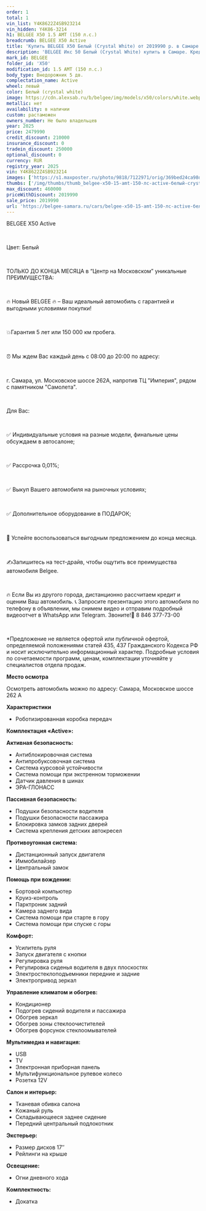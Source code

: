 ```yaml
---
order: 1
total: 1
vin_list: Y4K8622Z4SB923214
vin_hidden: Y4K86-3214
h1: BELGEE X50 1.5 AMT (150 л.с.)
breadcrumb: BELGEE X50 Active
title: 'Купить BELGEE X50 Белый (Crystal White) от 2019990 р. в Самаре. Цены и комплектации на новые авто в автосалоне официального дилера BELGEE'
description: 'BELGEE Икс 50 Белый (Crystal White) купить в Самаре. Кредит от 0,01%, авторассрочка, скидки на все автомобили от розничной цены. Гарантия 3 года или 100 000 км. Звонить по тел.: +7 (846) 377-73-00'
mark_id: BELGEE
folder_id: 'X50'
modification_id: 1.5 AMT (150 л.с.)
body_type: Внедорожник 5 дв.
complectation_name: Active
wheel: левый
color: Белый (crystal white)
image: https://cdn.alexsab.ru/b/belgee/img/models/x50/colors/white.webp
metallic: нет
availability: в наличии
custom: растаможен
owners_number: Не было владельцев
year: 2025
price: 2479990
credit_discount: 210000
insurance_discount: 0
tradein_discount: 250000
optional_discount: 0
currency: RUR
registry_year: 2025
vin: Y4K8622Z4SB923214
images: ['https://s1.maxposter.ru/photo/9818/7122971/orig/369bed24ca98d7c5cf8d5bfd710cb267.jpg?sid=14', 'https://s1.maxposter.ru/photo/9818/7122971/orig/f93c4155352bd53149a5079c8c1c8945.jpg?sid=14', 'https://s1.maxposter.ru/photo/9818/7122971/orig/3fd9ea888f643dc347bde9aa1d019a2c.jpg?sid=14', 'https://s1.maxposter.ru/photo/9818/7122971/orig/62112eebc232c84f5587d5fcaf9e7c23.jpg?sid=14', 'https://s1.maxposter.ru/photo/9818/7122971/orig/f1522c88ba797a8f9d873e609d80a231.jpg?sid=14', 'https://s1.maxposter.ru/photo/9818/7122971/orig/ed552bcbbe688e4ae97ef3f4f7e16739.jpg?sid=14', 'https://s1.maxposter.ru/photo/9818/7122971/orig/4c7d1435e98e6a6d2bb38bcb3ae300d7.jpg?sid=14', 'https://s1.maxposter.ru/photo/9818/7122971/orig/392172358c1fe5c76c28639cd3d2b6c3.jpg?sid=14', 'https://s1.maxposter.ru/photo/9818/7122971/orig/ceb09385babd352dd9307ad06a6657dc.jpg?sid=14', 'https://s1.maxposter.ru/photo/9818/7122971/orig/d5f46f89791eb9db6ddbb45f27cf544c.jpg?sid=14', 'https://s1.maxposter.ru/photo/9818/7122971/orig/95ec9c4ebf958f34542e8677bf62f7d4.jpg?sid=14', 'https://s1.maxposter.ru/photo/9818/7122971/orig/23659bca21e52930cbe069a96b9e11e1.jpg?sid=14', 'https://s1.maxposter.ru/photo/9818/7122971/orig/a706a3e145891a2c56a26815c4cb7e94.jpg?sid=14', 'https://s1.maxposter.ru/photo/9818/7122971/orig/f8dc255ba9c8ccd6335bc2a789a09d31.jpg?sid=14', 'https://s1.maxposter.ru/photo/9818/7122971/orig/df4d577fc5eed4c765b3e8c470469c00.jpg?sid=14', 'https://s1.maxposter.ru/photo/9818/7122971/orig/ae976436a984274cc23fde57ef166152.jpg?sid=14', 'https://s1.maxposter.ru/photo/9818/7122971/orig/6c977b6b28b991771636f31bad795cbf.jpg?sid=14', 'https://s1.maxposter.ru/photo/9818/7122971/orig/a8c2d1ab2cfea49a0c383113cdbefa28.jpg?sid=14', 'https://s1.maxposter.ru/photo/9818/7122971/orig/03b584bb7da88e06ceaacaee1801a05b.jpg?sid=14', 'https://s1.maxposter.ru/photo/9818/7122971/orig/c7241275be9348a9838091e394fc386e.jpg?sid=14', 'https://s1.maxposter.ru/photo/9818/7122971/orig/681a34cd357b900918cd6a65c4b50bea.jpg?sid=14', 'https://s1.maxposter.ru/photo/9818/7122971/orig/96544f99656fd01c526a095a053e6150.jpg?sid=14', 'https://s1.maxposter.ru/photo/9818/7122971/orig/a807f3e3314c9419d1fdbb1bc6b4698d.jpg?sid=14', 'https://s1.maxposter.ru/photo/9818/7122971/orig/cf57c7b64ae4b555d30e5fb7c876da67.jpg?sid=14', 'https://s1.maxposter.ru/photo/9818/7122971/orig/cb48b6e7b99064cfd27b84d028ad86ac.jpg?sid=14', 'https://s1.maxposter.ru/photo/9818/7122971/orig/7d257d820339e737c535526c123f62a0.jpg?sid=14', 'https://s1.maxposter.ru/photo/9818/7122971/orig/94587b9e1d125c101ded7c24ba68b0c3.jpg?sid=14', 'https://s1.maxposter.ru/photo/9818/7122971/orig/9f4437769654dbc671be607c1e1ebd5e.jpg?sid=14']
thumbs: ['/img/thumbs/thumb_belgee-x50-15-amt-150-лс-active-белый-crystal-white-2025_cb267_0.webp', '/img/thumbs/thumb_belgee-x50-15-amt-150-лс-active-белый-crystal-white-2025_c8945_1.webp', '/img/thumbs/thumb_belgee-x50-15-amt-150-лс-active-белый-crystal-white-2025_19a2c_2.webp', '/img/thumbs/thumb_belgee-x50-15-amt-150-лс-active-белый-crystal-white-2025_e7c23_3.webp', '/img/thumbs/thumb_belgee-x50-15-amt-150-лс-active-белый-crystal-white-2025_0a231_4.webp']
max_discount: 460000
priceWithDiscount: 2019990
sale_price: 2019990
url: 'https://belgee-samara.ru/cars/belgee-x50-15-amt-150-лс-active-белый-crystal-white-2025/'
---
```

<p>
 <p>
  ВЕLGEЕ X50 Active
  <br/>
 </p>
 <br/>
 <p>
  Цвет: Белый
  <br/>
 </p>
 <br/>
 <p>
  TOЛЬКО ДО KОНЦA MЕСЯЦА в “Центр на Московском” уникальныe ПPЕИMУЩЕСТВА:
  <br/>
 </p>
 <br/>
 <p>
  🔥 Новый ВЕLGЕЕ  🔥 – Ваш идеальный автомобиль с гарантией и выгодными условиями покупки!
  <br/>
 </p>
 <br/>
 <p>
  💥Гарантия 5 лет или 150 000 км пробега.
  <br/>
 </p>
 <br/>
 <p>
  ⏰ Мы ждем Вас каждый день с 08:00 до 20:00 по адресу:
  <br/>
 </p>
 <br/>
 <p>
  г. Самара, ул. Московское шоссе 262А, напротив ТЦ "Империя", рядом с памятником "Самолета".
  <br/>
 </p>
 <br/>
 <p>
  Для Вас:
  <br/>
 </p>
 <br/>
 <p>
  ✅ Индивидуальные условия на разные модели, финальные цены обсуждаем в автосалоне;
  <br/>
 </p>
 <br/>
 <p>
  ✅ Рассрочка 0,01%;
  <br/>
 </p>
 <br/>
 <p>
  ✅ Выкуп Вашего автомобиля на рыночных условиях;
  <br/>
 </p>
 <br/>
 <p>
  ✅ Дополнительное оборудование в ПОДАРОК;
  <br/>
 </p>
 <br/>
 <p>
  📆 Успейте воспользоваться выгодным предложением до конца месяца.
  <br/>
 </p>
 <br/>
 <p>
  ✍️Запишитесь на тест-драйв, чтобы ощутить все преимущества автомобиля Веlgее.
  <br/>
 </p>
 <br/>
 <p>
  🔥 Если Вы из другого города, дистанционно рассчитаем кредит и оценим Ваш автомобиль. 📞 Запросите презентацию этого автомобиля по телефону в объявлении, мы снимем видео и отправим подробный видеоотчет в WhаtsАрр или Теlеgrаm. Звоните!📲 8 846 377-73-00
  <br/>
 </p>
 <br/>
 <p>
  *Предложение не является офертой или публичной офертой, определяемой положениями статей 435, 437 Гражданского Кодекса РФ и носит исключительно информационный характер. Подробные условия по сочетаемости программ, ценам, комплектации уточняйте у специалистов отдела продаж.
 </p>
 <p>
  <strong>
   Место осмотра
  </strong>
 </p>
 <p>
  Осмотреть автомобиль можно по адресу: Самара, Московское шоссе 262 А
 </p>
 <p>
  <strong>
   Характеристики
  </strong>
 </p>
 <ul>
  <li>
   Роботизированная коробка передач
  </li>
 </ul>
 <p>
  <strong>
   Комплектация «Active»:
  </strong>
 </p>
 <p>
  <strong>
   Активная безопасность:
  </strong>
 </p>
 <ul>
  <li>
   Антиблокировочная система
  </li>
  <li>
   Антипробуксовочная система
  </li>
  <li>
   Система курсовой устойчивости
  </li>
  <li>
   Система помощи при экстренном торможении
  </li>
  <li>
   Датчик давления в шинах
  </li>
  <li>
   ЭРА-ГЛОНАСС
  </li>
 </ul>
 <p>
  <strong>
   Пассивная безопасность:
  </strong>
 </p>
 <ul>
  <li>
   Подушки безопасности водителя
  </li>
  <li>
   Подушки безопасности пассажира
  </li>
  <li>
   Блокировка замков задних дверей
  </li>
  <li>
   Система крепления детских автокресел
  </li>
 </ul>
 <p>
  <strong>
   Противоугонная система:
  </strong>
 </p>
 <ul>
  <li>
   Дистанционный запуск двигателя
  </li>
  <li>
   Иммобилайзер
  </li>
  <li>
   Центральный замок
  </li>
 </ul>
 <p>
  <strong>
   Помощь при вождении:
  </strong>
 </p>
 <ul>
  <li>
   Бортовой компьютер
  </li>
  <li>
   Круиз-контроль
  </li>
  <li>
   Парктроник задний
  </li>
  <li>
   Камера заднего вида
  </li>
  <li>
   Система помощи при старте в гору
  </li>
  <li>
   Система помощи при спуске с горы
  </li>
 </ul>
 <p>
  <strong>
   Комфорт:
  </strong>
 </p>
 <ul>
  <li>
   Усилитель руля
  </li>
  <li>
   Запуск двигателя с кнопки
  </li>
  <li>
   Регулировка руля
  </li>
  <li>
   Регулировка сиденья водителя в двух плоскостях
  </li>
  <li>
   Электростеклоподъемники передние и задние
  </li>
  <li>
   Электропривод зеркал
  </li>
 </ul>
 <p>
  <strong>
   Управление климатом и обогрев:
  </strong>
 </p>
 <ul>
  <li>
   Кондиционер
  </li>
  <li>
   Подогрев сидений водителя и пассажира
  </li>
  <li>
   Обогрев зеркал
  </li>
  <li>
   Обогрев зоны стеклоочистителей
  </li>
  <li>
   Обогрев форсунок стеклоомывателей
  </li>
 </ul>
 <p>
  <strong>
   Мультимедиа и навигация:
  </strong>
 </p>
 <ul>
  <li>
   USB
  </li>
  <li>
   TV
  </li>
  <li>
   Электронная приборная панель
  </li>
  <li>
   Мультифункциональное рулевое колесо
  </li>
  <li>
   Розетка 12V
  </li>
 </ul>
 <p>
  <strong>
   Салон и интерьер:
  </strong>
 </p>
 <ul>
  <li>
   Тканевая обивка салона
  </li>
  <li>
   Кожаный руль
  </li>
  <li>
   Складывающееся заднее сидение
  </li>
  <li>
   Передний центральный подлокотник
  </li>
 </ul>
 <p>
  <strong>
   Экстерьер:
  </strong>
 </p>
 <ul>
  <li>
   Размер дисков 17″
  </li>
  <li>
   Рейлинги на крыше
  </li>
 </ul>
 <p>
  <strong>
   Освещение:
  </strong>
 </p>
 <ul>
  <li>
   Огни дневного хода
  </li>
 </ul>
 <p>
  <strong>
   Комплектность:
  </strong>
 </p>
 <ul>
  <li>
   Докатка
  </li>
 </ul>
</p>

